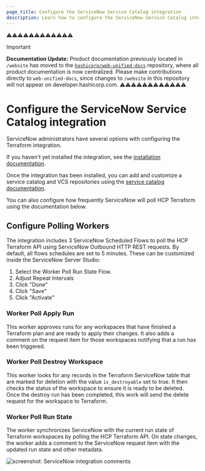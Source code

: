 ```yaml
---
page_title: Configure the ServiceNow Service Catalog integration
description: Learn how to configure the ServiceNow Service Catalog integration workers.
---
```

⚠️⚠️⚠️⚠️⚠️⚠️⚠️⚠️⚠️⚠️⚠️⚠️
> [!IMPORTANT]  
> **Documentation Update:** Product documentation previously located in `/website` has moved to the [`hashicorp/web-unified-docs`](https://github.com/hashicorp/web-unified-docs) repository, where all product documentation is now centralized. Please make contributions directly to `web-unified-docs`, since changes to `/website` in this repository will not appear on developer.hashicorp.com.
⚠️⚠️⚠️⚠️⚠️⚠️⚠️⚠️⚠️⚠️⚠️⚠️

# Configure the ServiceNow Service Catalog integration

ServiceNow administrators have several options with configuring the Terraform
integration.

If you haven't yet installed the integration, see the [installation
documentation](/terraform/cloud-docs/integrations/service-now/service-catalog-terraform).

Once the integration has been installed, you can add and customize a service
catalog and VCS repositories using the [service catalog
documentation](/terraform/cloud-docs/integrations/service-now/service-catalog-terraform/service-catalog-config).

You can also configure how frequently ServiceNow will poll HCP Terraform using
the documentation below.

## Configure Polling Workers

The integration includes 3 ServiceNow Scheduled Flows to poll the HCP Terraform
API using ServiceNow Outbound HTTP REST requests. By default, all flows
schedules are set to 5 minutes. These can be customized inside the ServiceNow
Server Studio:

1. Select the Worker Poll Run State Flow.
1. Adjust Repeat Intervals
1. Click "Done"
1. Click "Save"
1. Click "Activate"

### Worker Poll Apply Run

This worker approves runs for any workspaces that have finished a Terraform plan
and are ready to apply their changes. It also adds a comment on the request item
for those workspaces notifying that a run has been triggered.

### Worker Poll Destroy Workspace

This worker looks for any records in the Terraform ServiceNow table that are
marked for deletion with the value `is_destroyable` set to true. It then checks
the status of the workspace to ensure it is ready to be deleted. Once the
destroy run has been completed, this work will send the delete request for the
workspace to Terraform.

### Worker Poll Run State

The worker synchronizes ServiceNow with the current run state of Terraform
workspaces by polling the HCP Terraform API. On state changes, the worker adds
a comment to the ServiceNow request item with the updated run state and other
metadata.

![screenshot: ServiceNow integration comments](/img/docs/service-now-comments.png)
